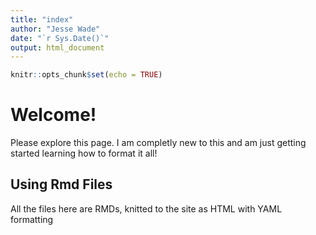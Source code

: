 ```yaml
---
title: "index"
author: "Jesse Wade"
date: "`r Sys.Date()`"
output: html_document
---
```


```r
knitr::opts_chunk$set(echo = TRUE)
```

# Welcome! 

Please explore this page. I am completly new to this and am just getting started learning how to format it all! 

## Using Rmd Files 

All the files here are RMDs, knitted to the site as HTML with YAML formatting 

